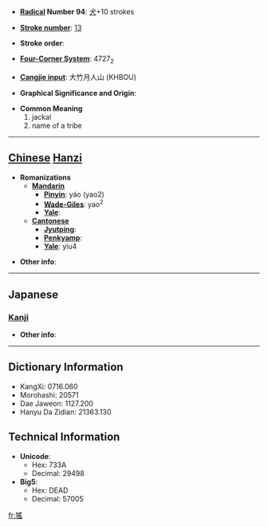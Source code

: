* '''[[Wiktionary:Chinese radical index| Radical]] Number 94''': [[Wiktionary:Chinese radical index 犬|犬]]+10 strokes

* '''[[Wiktionary:Chinese total strokes index|Stroke number]]''': [[Wiktionary:Chinese total strokes index 13|13]]

* '''Stroke order''': 

* '''[[Wiktionary:Chinese four corner index|Four-Corner System]]''': 4727<sub>2</sub>

* '''[[Wiktionary:Chinese Cangjie index|Cangjie input]]''': 大竹月人山 (KHBOU)

* '''Graphical Significance and Origin''': 

* '''Common Meaning'''
*#jackal
*# name of a tribe


----

== [[Chinese]] [[Hanzi]] ==

* '''Romanizations'''
** '''[[Mandarin]]'''
*** '''[[Pinyin]]''': yáo (yao2)
*** '''[[Wade-Giles]]''': yao<sup>2</sup>
*** '''[[Yale]]''': 
** '''[[Cantonese]]'''
*** '''[[Jyutping]]''':
*** '''[[Penkyamp]]''': 
*** '''[[Yale]]''': yiu4

* '''Other info''': 

----

==Japanese==
===[[Kanji]]===
{{kanji|on readings=[[よう]] (yō)
|kun readings=
}}

* '''Other info''':  

----

== Dictionary Information ==

* KangXi: 0716.060
* Morohashi: 20571
* Dae Jaweon: 1127.200
* Hanyu Da Zidian: 21363.130

== Technical Information ==

* '''Unicode''':
** Hex: 733A
** Decimal: 29498
* '''Big5''':
** Hex: DEAD
** Decimal: 57005

[[fr:猺]]